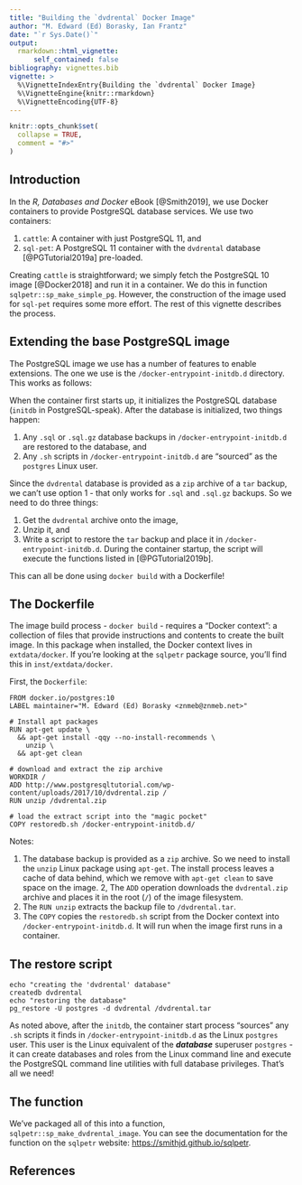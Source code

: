 ```yaml
---
title: "Building the `dvdrental` Docker Image"
author: "M. Edward (Ed) Borasky, Ian Frantz"
date: "`r Sys.Date()`"
output: 
  rmarkdown::html_vignette:
      self_contained: false
bibliography: vignettes.bib
vignette: >
  %\VignetteIndexEntry{Building the `dvdrental` Docker Image}
  %\VignetteEngine{knitr::rmarkdown}
  %\VignetteEncoding{UTF-8}
---
```


```r
knitr::opts_chunk$set(
  collapse = TRUE,
  comment = "#>"
)
```
## Introduction
In the _R, Databases and Docker_ eBook [@Smith2019], we use Docker containers to provide PostgreSQL database services. We use two containers:

1. `cattle`: A container with just PostgreSQL 11, and
2. `sql-pet`: A PostgreSQL 11 container with the `dvdrental` database [@PGTutorial2019a] pre-loaded.

Creating `cattle` is straightforward; we simply fetch the PostgreSQL 10 image [@Docker2018] and run it in a container. We do this in function `sqlpetr::sp_make_simple_pg`. However, the construction of the image used for `sql-pet` requires some more effort. The rest of this vignette describes the process.

## Extending the base PostgreSQL image
The PostgreSQL image we use has a number of features to enable extensions. The one we use is the `/docker-entrypoint-initdb.d` directory. This works as follows:

When the container first starts up, it initializes the PostgreSQL database (`initdb` in PostgreSQL-speak). After the database is initialized, two things happen:

1. Any `.sql` or `.sql.gz` database backups in `/docker-entrypoint-initdb.d` are restored to the database, and
2. Any `.sh` scripts in `/docker-entrypoint-initdb.d` are "sourced" as the `postgres` Linux user.

Since the `dvdrental` database is provided as a `zip` archive of a `tar` backup, we can't use option 1 - that only works for `.sql` and `.sql.gz` backups. So we need to do three things:

1. Get the `dvdrental` archive onto the image,
2. Unzip it, and
3. Write a script to restore the `tar` backup and place it in `/docker-entrypoint-initdb.d`. During the container startup, the script will execute the functions listed in [@PGTutorial2019b].

This can all be done using `docker build` with a Dockerfile!

## The Dockerfile
The image build process - `docker build` - requires a "Docker context": a collection of files that provide instructions and contents to create the built image. In this package when installed, the Docker context lives in `extdata/docker`. If you're looking at the `sqlpetr` package source, you'll find this in `inst/extdata/docker`.

First, the `Dockerfile`:

```
FROM docker.io/postgres:10
LABEL maintainer="M. Edward (Ed) Borasky <znmeb@znmeb.net>"

# Install apt packages
RUN apt-get update \
  && apt-get install -qqy --no-install-recommends \
    unzip \
  && apt-get clean

# download and extract the zip archive
WORKDIR /
ADD http://www.postgresqltutorial.com/wp-content/uploads/2017/10/dvdrental.zip /
RUN unzip /dvdrental.zip

# load the extract script into the "magic pocket"
COPY restoredb.sh /docker-entrypoint-initdb.d/
```

Notes:

1. The database backup is provided as a `zip` archive. So we need to install the `unzip` Linux package using `apt-get`. The install process leaves a cache of data behind, which we remove with `apt-get clean` to save space on the image.
2, The `ADD` operation downloads the `dvdrental.zip` archive and places it in the root (`/`) of the image filesystem.
3. The `RUN unzip` extracts the backup file to `/dvdrental.tar`.
4. The `COPY` copies the `restoredb.sh` script from the Docker context into `/docker-entrypoint-initdb.d`. It will run when the image first runs in a container.

## The restore script

```
echo "creating the 'dvdrental' database"
createdb dvdrental
echo "restoring the database"
pg_restore -U postgres -d dvdrental /dvdrental.tar
```

As noted above, after the `initdb`, the container start process "sources" any `.sh` scripts it finds in `/docker-entrypoint-initdb.d` as the Linux `postgres` user. This user is the Linux equivalent of the ***database*** superuser `postgres` - it can create databases and roles from the Linux command line and execute the PostgreSQL command line utilities with full database privileges. That's all we need!

## The function
We've packaged all of this into a function, `sqlpetr::sp_make_dvdrental_image`. You can see the documentation for the function on the `sqlpetr` website: <https://smithjd.github.io/sqlpetr>.

## References
